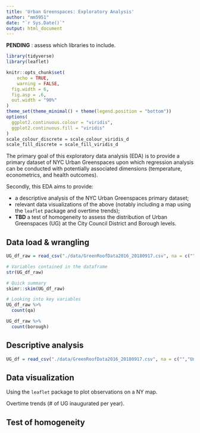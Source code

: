 ```yaml
---
title: 'Urban Greenspaces: Exploratory Analysis'
author: "mm5951"
date: "`r Sys.Date()`"
output: html_document
---
```


**PENDING** : assess which libraries to include.

```r
library(tidyverse)
library(leaflet)

knitr::opts_chunk$set(
	echo = TRUE,
	warning = FALSE,
  fig.width = 6,
  fig.asp = .6,
  out.width = "90%"
)
theme_set(theme_minimal() + theme(legend.position = "bottom"))
options(
  ggplot2.continuous.colour = "viridis",
  ggplot2.continuous.fill = "viridis"
)
scale_colour_discrete = scale_colour_viridis_d
scale_fill_discrete = scale_fill_viridis_d
```

The primary goal of this exploratory data analysis (EDA) is to provide a primary dataset of NYC Urban Greenspaces upon which regression analysis can be conducted with potentially associated dimensions (temperature, econometrics, and health outcomes).

Secondly, this EDA aims to provide:

* a descriptive analysis of the NYC Urban Greenspaces primary dataset;
* relevant data visualizations of the above (notably including a map using the `leaflet` package and overtime trends);
* **TBD** a test of homogeneity to assess the distribution of Urban Greenspaces (UG) at the City Council District and Borough levels.

## Data load & wrangling

```r
UG_df_raw = read_csv("./data/GreenRoofData2016_20180917.csv", na = c("","Unknown")) 

# Variables contained in the dataframe
str(UG_df_raw)

# Quick summary
skimr::skim(UG_df_raw)

# Looking into key variables
UG_df_raw %>%
  count(qa)

UG_df_raw %>%
  count(borough)
```

## Descriptive analysis

```r
UG_df = read_csv("./data/GreenRoofData2016_20180917.csv", na = c("","Unknown"))
```

## Data visualization

Using the `leaflet` package to plot observations on a NY map.

Overtime trends (# of UG inaugurated per year).

## Test of homogeneity



